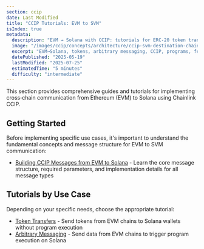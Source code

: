 ```yaml
---
section: ccip
date: Last Modified
title: "CCIP Tutorials: EVM to SVM"
isIndex: true
metadata:
  description: "EVM → Solana with CCIP: tutorials for ERC-20 token transfers and arbitrary messaging. Configure messages, fees, and destination program interactions using SPL Token Program and Token‑2022 extensions."
  image: "/images/ccip/concepts/architecture/ccip-svm-destination-chain.jpg"
  excerpt: "EVM→Solana, tokens, arbitrary messaging, CCIP, programs, fees, SPL Token Program, Token‑2022, ERC-20, ERC20, token, CCIP"
  datePublished: "2025-05-19"
  lastModified: "2025-07-25"
  estimatedTime: "5 minutes"
  difficulty: "intermediate"
---
```



This section provides comprehensive guides and tutorials for implementing cross‑chain communication from Ethereum (EVM) to Solana using Chainlink CCIP.

## Getting Started

Before implementing specific use cases, it's important to understand the fundamental concepts and message structure for EVM to SVM communication:

- [Building CCIP Messages from EVM to Solana](/ccip/tutorials/svm/destination/build-messages) - Learn the core message structure, required parameters, and implementation details for all message types

## Tutorials by Use Case

Depending on your specific needs, choose the appropriate tutorial:

- [Token Transfers](/ccip/tutorials/svm/destination/token-transfers) - Send tokens from EVM chains to Solana wallets without program execution
- [Arbitrary Messaging](/ccip/tutorials/svm/destination/arbitrary-messaging) - Send data from EVM chains to trigger program execution on Solana
